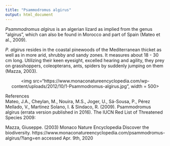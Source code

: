 ---
title: "Psammodromus algirus"
output: html_document
---

*Psammodromus algirus* is an algerian lizard as implied from the genus "algirus", which can also be found in Morocco and part of Spain (Mateo et al., 2009).

*P. algirus* resides in the coastal pinewoods of the Mediterranean thicket as well as in more arid, shrubby and sandy zones. It measures about 18 - 30 cm long.
Utilizing their keen eyesight, excelled hearing and agility, they prey on grasshoppers, coleopterans, ants, spiders by suddenly jumping on them (Mazza, 2003).

<p align='center'>
<img src="https://www.monaconatureencyclopedia.com/wp-content/uploads/2012/10/1-Psammodromus-algirus.jpg", width = 500>
</p>

References  
Mateo, J.A., Cheylan, M., Nouira, M.S., Joger, U., Sá-Sousa, P., Pérez Mellado, V., Martinez Solano, I. & Sindaco, R. (2009). Psammodromus algirus (errata version published in 2016). The IUCN Red List of Threatened Species 2009:

Mazza, Giuseppe. (2003) Monaco Nature Encyclopedia Discover the biodiversity. https://www.monaconatureencyclopedia.com/psammodromus-algirus/?lang=en accessed Apr. 9th, 2020

